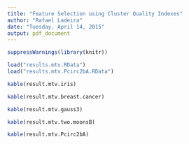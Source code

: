 ```yaml
---
title: "Feature Selection using Cluster Quality Indexes"
author: "Rafael Ladeira"
date: "Tuesday, April 14, 2015"
output: pdf_document
---
```


```r
suppressWarnings(library(knitr))

load("results.mtv.RData")
load("results.mtv.Pcirc2bA.RData")
````


\begin{center}
\Huge Iris
\end{center}
```r
kable(result.mtv.iris)
```
\newpage

\begin{center}
\Huge Breast Cancer
\end{center}
```r
kable(result.mtv.breast.cancer)
```
\newpage

\begin{center}
\Huge Gauss3
\end{center}
\begin{center}
Features 1 e 2 são as importantes.
\end{center}
```r
kable(result.mtv.gauss3)
```
\newpage

\begin{center}
\Huge 2moonsB
\end{center}
\begin{center}
Features 1 e 2 são as importantes e features 6 e 7 são redundantes com a 1 e 2 respectivamente.
\end{center}
```r
kable(result.mtv.two.moonsB)
```
\newpage

\begin{center}
\Huge Pcirc2bA
\end{center}
\begin{center}
Features 1 e 2 são as importantes e features 9 e 10 são redundantes com a 1 e 2 respectivamente.
\end{center}
```r
kable(result.mtv.Pcirc2bA)
```